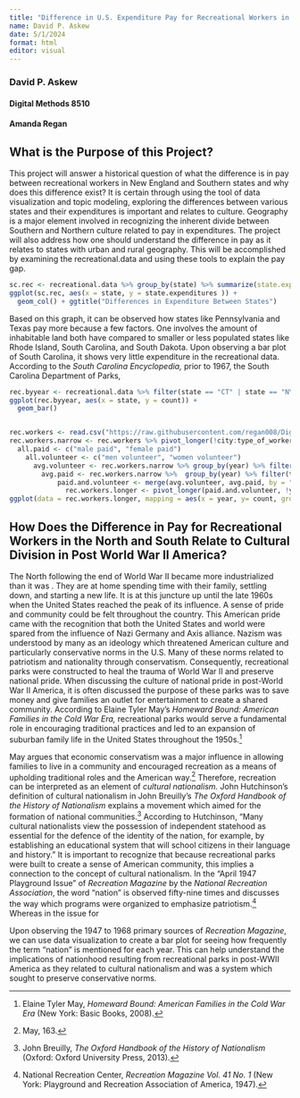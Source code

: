 ```yaml
---
title: "Difference in U.S. Expenditure Pay for Recreational Workers in Post-World War II North and South and Relation to Culture"
name: David P. Askew
date: 5/1/2024
format: html
editor: visual
---
```


### David P. Askew

#### Digital Methods 8510

#### Amanda Regan

## What is the Purpose of this Project?

This project will answer a historical question of what the difference is in pay between recreational workers in New England and Southern states and why does this difference exist? It is certain through using the tool of data visualization and topic modeling, exploring the differences between various states and their expenditures is important and relates to culture. Geography is a major element involved in recognizing the inherent divide between Southern and Northern culture related to pay in expenditures. The project will also address how one should understand the difference in pay as it relates to states with urban and rural geography. This will be accomplished by examining the recreational.data and using these tools to explain the pay gap.

```r
sc.rec <- recreational.data %>% group_by(state) %>% summarize(state.expenditures = sum(total_expenditures))
ggplot(sc.rec, aes(x = state, y = state.expenditures )) +
  geom_col() + ggtitle("Differences in Expenditure Between States")
```

Based on this graph, it can be observed how states like Pennsylvania and Texas pay more because a few factors. One involves the amount of inhabitable land both have compared to smaller or less populated states like Rhode Island, South Carolina, and South Dakota. Upon observing a bar plot of South Carolina, it shows very little expenditure in the recreational data. According to the *South Carolina Encyclopedia,* prior to 1967, the South Carolina Department of Parks,

```r
rec.byyear <- recreational.data %>% filter(state == "CT" | state == "NY" | state == "SC") %>% group_by(state, year) %>% summarize(count = n())
ggplot(rec.byyear, aes(x = state, y = count)) +
  geom_bar()
```

```r

```

```r
rec.workers <- read.csv("https://raw.githubusercontent.com/regan008/DigitalMethodsData/main/raw/RecreationData-Wide.csv")
rec.workers.narrow <- rec.workers %>% pivot_longer(!city:type_of_worker, names_to = "year", values_to = "count")
  all.paid <- c("male paid", "female paid")
    all.volunteer <- c("men volunteer", "women volunteer")
      avg.volunteer <- rec.workers.narrow %>% group_by(year) %>% filter(type_of_worker %in% all.volunteer) %>% summarise(avg.volunteer.count = mean(count, na.rm = TRUE))
        avg.paid <- rec.workers.narrow %>%  group_by(year) %>% filter(type_of_worker %in% all.paid) %>% summarise(avg.paid.count = mean(count, na.rm = TRUE))
            paid.and.volunteer <- merge(avg.volunteer, avg.paid, by = "year")
              rec.workers.longer <- pivot_longer(paid.and.volunteer, !year, names_to = "type.of.workers", values_to = "count")
ggplot(data = rec.workers.longer, mapping = aes(x = year, y= count, group = type.of.workers, color = type.of.workers)) + geom_line() + labs( x = "Year", y= "Number of Workers", Title = "Volunteer and Paid Rec Workers Over Time", color = "Type of Workers") + theme(plot.title = element_text(hjust = 0.5)) + theme_dark() + geom_point()
```

## How Does the Difference in Pay for Recreational Workers in the North and South Relate to Cultural Division in Post World War II America?

The North following the end of World War II became more industrialized than it was . They are at home spending time with their family, settling down, and starting a new life. It is at this juncture up until the late 1960s when the United States reached the peak of its influence. A sense of pride and community could be felt throughout the country. This American pride came with the recognition that both the United States and world were spared from the influence of Nazi Germany and Axis alliance. Nazism was understood by many as an ideology which threatened American culture and particularly conservative norms in the U.S. Many of these norms related to patriotism and nationality through conservatism. Consequently, recreational parks were constructed to heal the trauma of World War II and preserve national pride. When discussing the culture of national pride in post-World War II America, it is often discussed the purpose of these parks was to save money and give families an outlet for entertainment to create a shared community. According to Elaine Tyler May's *Homeward Bound: American Families in the Cold War Era,* recreational parks would serve a fundamental role in encouraging traditional practices and led to an expansion of suburban family life in the United States throughout the 1950s.[^1]

[^1]: Elaine Tyler May, *Homeward Bound: American Families in the Cold War Era* (New York: Basic Books, 2008).

May argues that economic conservatism was a major influence in allowing families to live in a community and encouraged recreation as a means of upholding traditional roles and the American way.[^2] Therefore, recreation can be interpreted as an element of *cultural nationalism.* John Hutchinson's definition of cultural nationalism in John Breuilly's *The Oxford* *Handbook of the History of Nationalism* explains a movement which aimed for the formation of national communities.[^3] According to Hutchinson, "Many cultural nationalists view the possession of independent statehood as essential for the defence of the identity of the nation, for example, by establishing an educational system that will school citizens in their language and history." It is important to recognize that because recreational parks were built to create a sense of American community, this implies a connection to the concept of cultural nationalism. In the "April 1947 Playground Issue" of *Recreation Magazine* by the *National Recreation Association*, the word "nation" is observed fifty-nine times and discusses the way which programs were organized to emphasize patriotism.[^4] Whereas in the issue for

[^2]: May, 163.

[^3]: John Breuilly, *The Oxford Handbook of the History of Nationalism* (Oxford: Oxford University Press, 2013).

[^4]: National Recreation Center, *Recreation Magazine Vol. 41 No. 1* (New York: Playground and Recreation Association of America, 1947).

Upon observing the 1947 to 1968 primary sources of *Recreation Magazine*, we can use data visualization to create a bar plot for seeing how frequently the term "nation" is mentioned for each year. This can help understand the implications of nationhood resulting from recreational parks in post-WWII America as they related to cultural nationalism and was a system which sought to preserve conservative norms.
